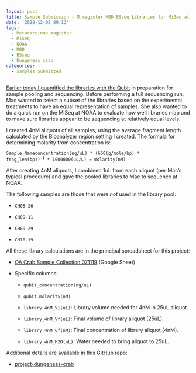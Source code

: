 ```yaml
---
layout: post
title: Sample Submission - M.magister MBD BSseq Libraries for MiSeq at NOAA
date: '2020-12-02 09:13'
tags:
  - Metacarcinus magister
  - MiSeq
  - NOAA
  - MBD
  - BSseq
  - Dungeness crab
categories:
  - Samples Submitted
---
```

[Earlier today I quantified the libraries with the Qubit](https://robertslab.github.io/sams-notebook/2020/12/02/Library-Quantification-M.magister-MBD-BSseq-Libraries-with-Qubit.html) in preparation for sample pooling and sequencing. Before performing a full sequencing run, Mac wanted to select a subset of the libraries based on the experimental treatments to have an equal representation of samples. She also wanted to do a quick run on the MiSeq at NOAA to evaluate how well libraries map and to make sure libraries appear to be sequencing at relatively equal levels.

I created 4nM aliquots of all samples, using the average fragment length calculated by the Bioanalyzer region setting I created. The formula for determining molarity from concentration is:


<code>Sample_Nameconcentration(ng/uL) * (660(g/mole/bp) * frag_len(bp))<sup>-1</sup> * 1000000(uL/L) = molarity(nM)</code>

After creating 4nM aliquots, I combined 1uL from each aliquot (per Mac's typical procedure) and gave the pooled libraries to Mac to sequence at NOAA.

The following samples are those that were _not_ used in the library pool:

- `CH05-26`

- `CH09-11`

- `CH09-29`

- `CH10-19`


All these library calculations are in the principal spreadsheet for this project:

- [OA Crab Sample Collection 071119](https://docs.google.com/spreadsheets/d/1ym0XnYVts98tIUCn0kIaU6VuvqxzV7LoSx9RHwLdiIs/edit#gid=1430155532) (Google Sheet)

- Specific columns:

  - `qubit_concentration(ng/uL)`

  - `qubit_molarity(nM)`

  - `library_4nM_Vi(uL)`: Library volume needed for 4nM in 25uL aliquot.

  - `library_4nM_Vf(uL)`: Final volume of library aliquot (25uL).

  - `library_4nM_Cf(nM)`: Final concentration of library aliquot (4nM).

  - `library_4nM_H2O(uL)`: Water needed to bring aliquot to 25uL.

Additional details are available in this GitHub repo:

- [project-dungeness-crab](https://github.com/RobertsLab/project-dungeness-crab)
